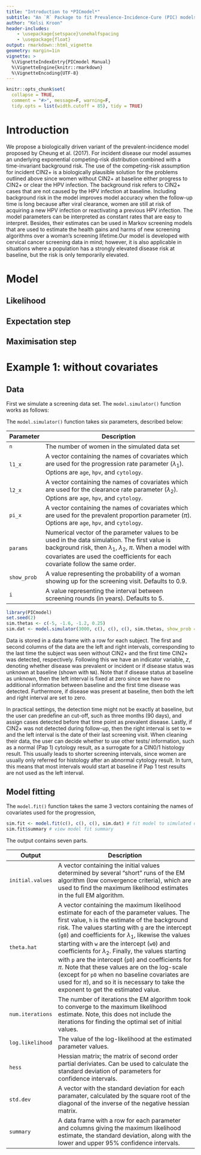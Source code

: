 ```yaml
---
title: "Introduction to *PICmodel*"
subtitle: "An `R` Package to fit Prevalence-Incidence-Cure (PIC) models to interval-censored screening data from a population with a temporary elevated risk at baseline"
author: "Kelsi Kroon"
header-includes:
    - \usepackage{setspace}\onehalfspacing
    - \usepackage{float}
output: rmarkdown::html_vignette
geometry: margin=1in
vignette: >
  %\VignetteIndexEntry{PICmodel Manual}
  %\VignetteEngine{knitr::rmarkdown}
  %\VignetteEncoding{UTF-8}
---
```


```r
knitr::opts_chunk$set(
  collapse = TRUE,
  comment = "#>", message=F, warning=F,
  tidy.opts = list(width.cutoff = 85), tidy = TRUE)
```


# Introduction 

We propose a biologically driven variant of the prevalent-incidence model proposed by Cheung et al. (2017). For incident disease our model assumes an underlying exponential competing-risk distribution combined with a time-invariant background risk. The use of the competing-risk assumption for incident CIN2+ is a biologically plausible solution for the problems outlined above since women without CIN2+ at baseline either progress to CIN2+ or clear the HPV infection. The background risk refers to CIN2+ cases that are not caused by the HPV infection at baseline. Including background risk in the model improves model accuracy when the follow-up time is long because after viral clearance, women are still at risk of acquiring a new HPV infection or reactivating a previous HPV infection. The model parameters can be interpreted as constant rates that are easy to interpret. Besides, their estimates can be used in Markov screening models that are used to estimate the health gains and harms of new screening algorithms over a woman’s screening lifetime.Our model is developed with cervical cancer screening data in mind; however, it is also applicable in situations where a population has a strongly elevated disease risk at baseline, but the risk is only temporarily elevated.

# Model 



## Likelihood

## Expectation step 

## Maximisation step



# Example 1: without covariates 

## Data

First we simulate a screening data set. The `model.simulator()` function works as follows:


The `model.simulator()` function takes six parameters, described below:  

|Parameter   | Description                                          |
|------------|------------------------------------------------------|
| `n`        | The number of women in the simulated data set        |  
|`l1_x`      | A vector containing the names of covariates which are used for the progression rate parameter $(\lambda_1)$. Options are `age`, `hpv`, and `cytology`. |
|`l2_x`      | A vector containing the names of covariates which are used for the clearance rate parameter $(\lambda_2)$. Options are `age`, `hpv`, and `cytology`. |    
|`pi_x`      | A vector containing the names of covariates which are used for the prevalent proportion parameter $(\pi)$. Options are `age`, `hpv`, and `cytology`.       |
|`params`    | Numerical vector of the parameter values to be used in the data simulation. The first value is background risk, then $\lambda_1$, $\lambda_2$, $\pi$. When a model with covariates are used the coefficients for each covariate follow the same order.                                                                               |
|`show_prob` | A value representing the probability of a woman showing up for the screening visit. Defaults to 0.9.     |
|`i`         | A value representing the interval between screening rounds (in years). Defaults to 5.                    |


```r
library(PICmodel)
set.seed(2)
sim.thetas <- c(-5, -1.6, -1.2, 0.25)
sim.dat <- model.simulator(3000, c(), c(), c(), sim.thetas, show_prob = 0.9, interval=3, include.h=T)
```

Data is stored in a data frame with a row for each subject. The first and second columns of the data are the left and right intervals, corresponding to the last time the subject was seen without CIN2+ and the first time CIN2+ was detected, respectively. Following this we have an indicator variable, $z$, denoting whether disease was prevalent or incident or if disease status was unknown at baseline (shown with `NA`). Note that if disease status at baseline as unknown, then the left interval is fixed at zero since we have no additional information between baseline and the first time disease was detected. Furthermore, if disease was present at baseline, then both the left and right interval are set to zero.

In practical settings, the detection time might not be exactly at baseline, but the user can predefine an cut-off, such as three months (90 days), and assign cases detected before that time point as prevalent disease. Lastly, if CIN2+ was not detected during follow-up, then the right interval is set to $\infty$ and the left interval is the date of their last screening visit. When cleaning their data, the user can decide whether to use other tests/ information, such as a normal (Pap 1) cytology result, as a surrogate for a CIN0/1 histology result. This usually leads to shorter screening intervals, since women are usually only referred for histology after an abnormal cytology result. In turn, this means that most intervals would start at baseline if Pap 1 test results are not used as the left interval. 

## Model fitting 

The `model.fit()` function takes the same 3 vectors containing the names of covariates used for the progression, 
```r
sim.fit <- model.fit(c(), c(), c(), sim.dat) # fit model to simulated data
sim.fit$summary # view model fit summary
```

The output contains seven parts. 

|Output   | Description                                          |
|------------|------------------------------------------------------|
| `initial.values`        | A vector containing the initial values determined by several "short" runs of the EM algorithm (low convergence criteria), which are used to find the maximum likelihood estimates in the full EM algorithm.   |  
|`theta.hat`      | A vector containing the maximum likelihood estimate for each of the parameter values. The first value, `h` is the estimate of the background risk. The values starting with `g` are the intercept (`g0`) and coefficients for $\lambda_1$, likewise the values starting with `w` are the intercept (`w0`) and coefficients for $\lambda_2$. Finally, the values starting with `p` are the intercept (`p0`) and coefficients for $\pi$. Note that these values are on the log-scale (except for `p0` when no baseline covariates are used for $\pi$), and so it is necessary to take the exponent to get the estimated value.  |
|`num.iterations`      | The number of iterations the EM algorithm took to converge to the maximum likelihood estimate. Note, this does not include the iterations for finding the optimal set of initial values. |    
|`log.likelihood`      | The value of the log-likelihood at the estimated parameter values. |
|`hess`    | Hessian matrix; the matrix of second order partial deriviates. Can be used to calculate the standard deviation of parameters for confidence intervals.                                                                           |
|`std.dev` | A vector with the standard deviation for each paramater, calculated by the square root of the diagonal of the inverse of the negative hessian matrix. |
|`summary`         | A data frame with a row for each parameter and columns giving the maximum likelihood estimate, the standard deviation, along with the lower and upper 95% confidence intervals.                 |
